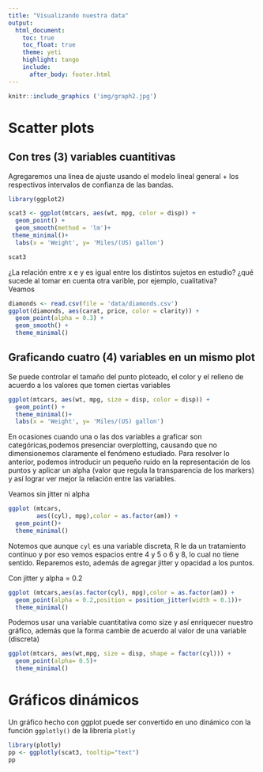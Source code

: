 ```yaml
---
title: "Visualizando nuestra data"
output:
  html_document: 
    toc: true
    toc_float: true 
    theme: yeti
    highlight: tango
    include:
      after_body: footer.html
---
```


```r
knitr::include_graphics ('img/graph2.jpg')
```

# Scatter plots
## Con tres (3) variables cuantitivas

Agregaremos una linea de ajuste usando el modelo lineal general + los respectivos intervalos de confianza de las bandas.


```r
library(ggplot2)

scat3 <- ggplot(mtcars, aes(wt, mpg, color = disp)) + 
  geom_point() + 
  geom_smooth(method = 'lm')+
 theme_minimal()+
  labs(x = 'Weight', y= 'Miles/(US) gallon')

scat3
```

¿La relación entre x e y es igual entre los distintos sujetos en estudio? ¿qué sucede al tomar en cuenta otra varible, por ejemplo, cualitativa?  
Veamos

```r
diamonds <- read.csv(file = 'data/diamonds.csv')
ggplot(diamonds, aes(carat, price, color = clarity)) +
  geom_point(alpha = 0.3) + 
  geom_smooth() +
  theme_minimal()
```

## Graficando cuatro (4) variables en un mismo plot 

Se puede  controlar el tamaño del punto ploteado, el color y el relleno de acuerdo a los valores que tomen ciertas variables  
```r
ggplot(mtcars, aes(wt, mpg, size = disp, color = disp)) + 
  geom_point() + 
  theme_minimal()+
  labs(x = 'Weight', y= 'Miles/(US) gallon')
```

En ocasiones cuando una o las dos variables a graficar son categóricas,podemos presenciar overplotting, causando que no dimensionemos claramente el fenómeno estudiado. 
Para resolver lo anterior, podemos introducir un pequeño ruido en la representación de los puntos y aplicar un alpha (valor que regula la transparencia de los markers) y así lograr ver mejor la relación entre las variables.

Veamos sin jitter ni alpha  

```r
ggplot (mtcars, 
        aes((cyl), mpg),color = as.factor(am)) + 
  geom_point()+
  theme_minimal()
```

Notemos que aunque `cyl` es una variable discreta, R le da un tratamiento continuo y por eso vemos espacios entre 4 y 5 o 6 y 8, lo cual no tiene sentido. 
Reparemos esto, además de agregar jitter y opacidad a los puntos.

Con jitter  y alpha =  0.2
```r
ggplot (mtcars,aes(as.factor(cyl), mpg),color = as.factor(am)) + 
  geom_point(alpha = 0.2,position = position_jitter(width = 0.1))+
  theme_minimal()
```


Podemos usar una variable cuantitativa como size y así enriquecer nuestro gráfico, además que la forma cambie de acuerdo al valor de una variable (discreta)

```r
ggplot(mtcars, aes(wt,mpg, size = disp, shape = factor(cyl))) +
  geom_point(alpha= 0.5)+
  theme_minimal()
```


# Gráficos dinámicos

Un gráfico hecho con ggplot puede ser convertido en uno dinámico con la función `ggplotly()` de la librería `plotly`


```r
library(plotly)
pp <- ggplotly(scat3, tooltip="text")
pp
```



